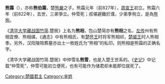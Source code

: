 {{unreferenced|time=2014-2-25}}
'''熊霜'''（{{bd|？||前822年||catIdx=X}}），亦称'''熊伯霜'''，楚[[熊嚴|熊嚴]]之子。熊霜元年（前827年），[[周宣王|周宣王]]初立。熊霜六年（前822年），去世，三弟爭立。仲雪死；叔堪避難於濮，少弟季徇立，是為[[熊徇|熊徇]]。

《[[清华大学藏战国竹简|清华大学藏战国竹简]].楚居》上名为'''熊相'''，包山楚简亦有'''熊相'''之名，[[左传|左传]]州有熊相宜僚、熊相禖，《通志》中有熊相氏，有[[楚怀王|楚怀王]]时将军熊相祁，[[楚威王|楚威王]]时人熊相季。另外，汉阳陵陪葬墓亦出土一枚姓氏为“熊相”的私印。则熊相是熊霜的正确名字。

《清华大学藏战国竹简.楚居》中仲雪名'''熊雪'''，也是入楚王世系的。《[[史记|史记]]》中记载“仲雪死”，仲雪可能初立便死，也有可能作为储君却未能即位就死了。

{{中国皇帝|父[[熊嚴|熊嚴]]|弟[[熊徇|熊徇]]|[[楚國|楚國君主]]|前827年—前822年}}
{{楚国君主}}
[[Category:楚國君主|Category:楚國君主]]
[[Category:芈姓|Category:芈姓]]
